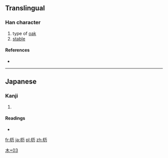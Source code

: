 ==Translingual==

===Han character===
{{Han char|rn=75|rad=木|as=03|sn=7|four=|canj=木一尸 (DMS)}}

# type of [[oak]]
# [[stable]]

====References====
* {{Han ref|kx=0513.011|dkj=14488|dj=0898.110|hdz=21159.031|uh=6764|ud=26468}}

----

==Japanese==

===Kanji===
{{ja-kanji|grade=|rs=木03}}

# {{defn|lang=ja|sort=木03}}

====Readings====
* {{ja-readings|on=|kun=[[とち]] (tochi)}}

[[Category:Japanese-only CJKV Characters|木+03]]

[[fr:杤]]
[[ja:杤]]
[[pl:杤]]
[[zh:杤]]